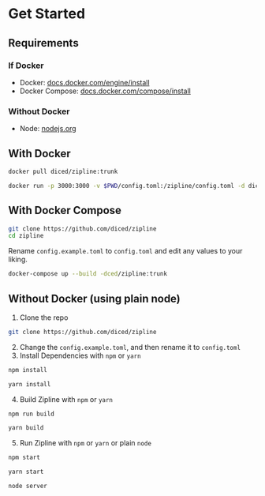 # Get Started

## Requirements

### If Docker
* Docker: [docs.docker.com/engine/install](https://docs.docker.com/engine/install/)
* Docker Compose: [docs.docker.com/compose/install](https://docs.docker.com/compose/install/)
### Without Docker
* Node: [nodejs.org](https://nodejs.org)

## With Docker

```bash
docker pull diced/zipline:trunk
```
```bash
docker run -p 3000:3000 -v $PWD/config.toml:/zipline/config.toml -d diced/zipline:trunk
```

## With Docker Compose

```bash
git clone https://github.com/diced/zipline
cd zipline
```
Rename `config.example.toml` to `config.toml` and edit any values to your liking.
```bash
docker-compose up --build -dced/zipline:trunk
```

## Without Docker (using plain node)
1. Clone the repo
```bash
git clone https://github.com/diced/zipline
```
2. Change the `config.example.toml`, and then rename it to `config.toml`
3. Install Dependencies with `npm` or `yarn`
```bash
npm install
```
```bash
yarn install
```
4. Build Zipline with `npm` or `yarn`
```bash
npm run build
```
```bash
yarn build
```
5. Run Zipline with `npm` or `yarn` or plain `node`
```bash
npm start
```
```bash
yarn start
```
```bash
node server
```